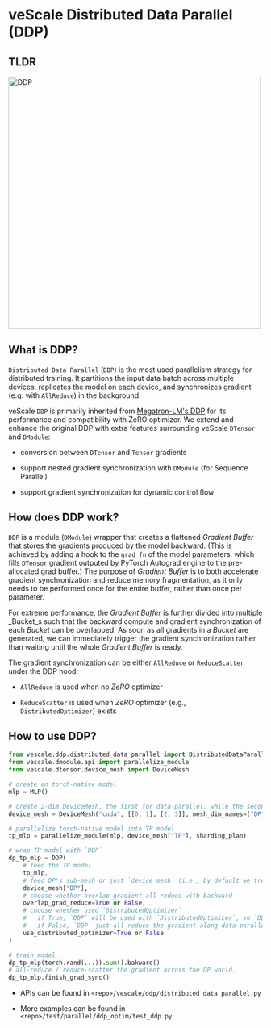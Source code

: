 # veScale Distributed Data Parallel (DDP)

## TLDR

<img src="../../public/guide/ddp.png" alt="DDP" width="500"/>

## What is DDP?

`Distributed Data Parallel` (`DDP`) is the most used parallelism strategy for distributed training. It partitions the input data batch across multiple devices, replicates the model on each device, and synchronizes gradient (e.g. with `AllReduce`) in the background.

veScale `DDP` is primarily inherited from [Megatron-LM's DDP](https://github.com/NVIDIA/Megatron-LM/blob/main/megatron/core/distributed/distributed_data_parallel.py) for its performance and compatibility with ZeRO optimizer. We extend and enhance the original DDP with extra features surrounding veScale `DTensor` and `DModule`:

- conversion between `DTensor` and `Tensor` gradients

- support nested gradient synchronization with `DModule` (for Sequence Parallel)

- support gradient synchronization for dynamic control flow 


## How does DDP work?

`DDP` is a module (`DModule`) wrapper that creates a flattened _Gradient Buffer_ that stores the gradients produced by the model backward. 
(This is achieved by adding a hook to the `grad_fn` of the model parameters, which fills `DTensor` gradient outputed by PyTorch Autograd engine to the pre-allocated grad buffer.)
The purpose of _Gradient Buffer_ is to both accelerate gradient synchronization and reduce memory fragmentation, as it only needs to be performed once for the entire buffer, rather than once per parameter. 

For extreme performance, the _Gradient Buffer_ is further divided into multiple _Bucket_s such that the backward compute and gradient synchronization of each _Bucket_ can be overlapped. As soon as all gradients in a _Bucket_ are generated, we can immediately trigger the gradient synchronization rather than waiting until the whole _Gradient Buffer_ is ready.

The gradient synchronization can be either `AllReduce` or `ReduceScatter` under the DDP hood:

- `AllReduce` is used when no _ZeRO_ optimizer

- `ReduceScatter` is used when _ZeRO_ optimizer (e.g., `DistributedOptimizer`) exists

## How to use DDP?

```python
from vescale.ddp.distributed_data_parallel import DistributedDataParallel as DDP
from vescale.dmodule.api import parallelize_module
from vescale.dtensor.device_mesh import DeviceMesh

# create an torch-native model
mlp = MLP()

# create 2-dim DeviceMesh, the first for data-parallel, while the second for tensor-parallel.
device_mesh = DeviceMesh("cuda", [[0, 1], [2, 3]], mesh_dim_names=("DP", "TP"))

# parallelize torch-native model into TP model
tp_mlp = parallelize_module(mlp, device_mesh["TP"], sharding_plan)

# wrap TP model with `DDP`
dp_tp_mlp = DDP(
    # feed the TP model
    tp_mlp,
    # feed DP's sub-mesh or just `device_mesh` (i.e., by default we treat the first dim of devicemesh as data-parallelism).
    device_mesh["DP"], 
    # choose whether overlap gradient all-reduce with backward
    overlap_grad_reduce=True or False,
    # choose whether used `DistributedOptimizer`
    #   if True, `DDP` will be used with `DistributedOptimizer`, so `DDP` reduce-scatter the gradient along data-parallel ranks.
    #   if False, `DDP` just all-reduce the gradient along data-parallel ranks.
    use_distributed_optimizer=True or False
)

# train model
dp_tp_mlp(torch.rand(...)).sum().bakward()
# all-reduce / reduce-scatter the gradient across the DP world.
dp_tp_mlp.finish_grad_sync()
```

- APIs can be found in `<repo>/vescale/ddp/distributed_data_parallel.py`

- More examples can be found in `<repo>/test/parallel/ddp_optim/test_ddp.py`

